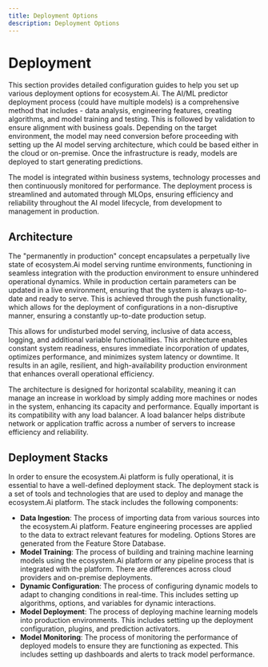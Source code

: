 ```yaml
---
title: Deployment Options
description: Deployment Options
---
```


# Deployment

This section provides detailed configuration guides to help you set up various deployment options for ecosystem.Ai. The AI/ML predictor deployment process (could have multiple models) is a comprehensive method that includes - data analysis, engineering features, creating algorithms, and model training and testing. This is followed by validation to ensure alignment with business goals. Depending on the target environment, the model may need conversion before proceeding with setting up the AI model serving architecture, which could be based either in the cloud or on-premise. Once the infrastructure is ready, models are deployed to start generating predictions.

The model is integrated within business systems, technology processes and then continuously monitored for performance. The deployment process is streamlined and automated through MLOps, ensuring efficiency and reliability throughout the AI model lifecycle, from development to management in production.

## Architecture

The "permanently in production" concept encapsulates a perpetually live state of ecosystem.Ai model serving runtime environments, functioning in seamless integration with the production environment to ensure unhindered operational dynamics. While in production certain parameters can be updated in a live environment, ensuring that the system is always up-to-date and ready to serve. This is achieved through the push functionality, which allows for the deployment of configurations in a non-disruptive manner, ensuring a constantly up-to-date production setup.

This allows for undisturbed model serving, inclusive of data access, logging, and additional variable functionalities. This architecture enables constant system readiness, ensures immediate incorporation of updates, optimizes performance, and minimizes system latency or downtime. It results in an agile, resilient, and high-availability production environment that enhances overall operational efficiency.

The architecture is designed for horizontal scalability, meaning it can manage an increase in workload by simply adding more machines or nodes in the system, enhancing its capacity and performance. Equally important is its compatibility with any load balancer. A load balancer helps distribute network or application traffic across a number of servers to increase efficiency and reliability.

## Deployment Stacks

In order to ensure the ecosystem.Ai platform is fully operational, it is essential to have a well-defined deployment stack. The deployment stack is a set of tools and technologies that are used to deploy and manage the ecosystem.Ai platform. The stack includes the following components:
- **Data Ingestion**: The process of importing data from various sources into the ecosystem.Ai platform. Feature engineering processes are applied to the data to extract relevant features for modeling. Options Stores are generated from the Feature Store Database.
- **Model Training**: The process of building and training machine learning models using the ecosystem.Ai platform or any pipeline process that is integrated with the platform. There are differences across cloud providers and on-premise deployments.
- **Dynamic Configuration**: The process of configuring dynamic models to adapt to changing conditions in real-time. This includes setting up algorithms, options, and variables for dynamic interactions.
- **Model Deployment**: The process of deploying machine learning models into production environments. This includes setting up the deployment configuration, plugins, and prediction activators.
- **Model Monitoring**: The process of monitoring the performance of deployed models to ensure they are functioning as expected. This includes setting up dashboards and alerts to track model performance.
